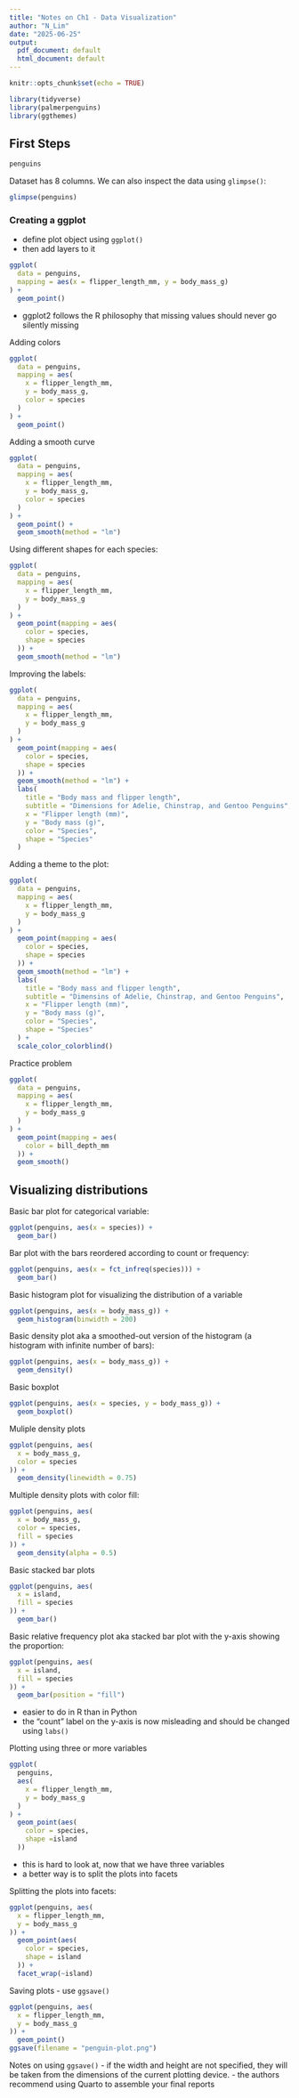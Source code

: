 ```yaml
---
title: "Notes on Ch1 - Data Visualization"
author: "N_Lim"
date: "2025-06-25"
output:
  pdf_document: default
  html_document: default
---
```


```r
knitr::opts_chunk$set(echo = TRUE)
```

```r
library(tidyverse)
library(palmerpenguins)
library(ggthemes)
```

## First Steps

```r
penguins
```

Dataset has 8 columns. We can also inspect the data using `glimpse()`:
```r
glimpse(penguins)
```

### Creating a ggplot
- define plot object using `ggplot()`
- then add layers to it

```r
ggplot(
  data = penguins,
  mapping = aes(x = flipper_length_mm, y = body_mass_g)
) +
  geom_point()
```

- ggplot2 follows the R philosophy that missing values should never go silently missing 


Adding colors
```r
ggplot(
  data = penguins,
  mapping = aes(
    x = flipper_length_mm,
    y = body_mass_g,
    color = species
  )
) +
  geom_point()
```

Adding a smooth curve
```r
ggplot(
  data = penguins,
  mapping = aes(
    x = flipper_length_mm,
    y = body_mass_g,
    color = species
  ) 
) +
  geom_point() +
  geom_smooth(method = "lm")
```


Using different shapes for each species:
```r
ggplot(
  data = penguins,
  mapping = aes(
    x = flipper_length_mm,
    y = body_mass_g
  )
) +
  geom_point(mapping = aes(
    color = species,
    shape = species
  )) +
  geom_smooth(method = "lm")
```

Improving the labels:
```r
ggplot(
  data = penguins,
  mapping = aes(
    x = flipper_length_mm,
    y = body_mass_g
  )
) +
  geom_point(mapping = aes(
    color = species,
    shape = species
  )) +
  geom_smooth(method = "lm") +
  labs(
    title = "Body mass and flipper length",
    subtitle = "Dimensions for Adelie, Chinstrap, and Gentoo Penguins",
    x = "Flipper length (mm)",
    y = "Body mass (g)",
    color = "Species",
    shape = "Species"
  )
```


Adding a theme to the plot:
```r
ggplot(
  data = penguins,
  mapping = aes(
    x = flipper_length_mm,
    y = body_mass_g
  )
) +
  geom_point(mapping = aes(
    color = species,
    shape = species
  )) +
  geom_smooth(method = "lm") +
  labs(
    title = "Body mass and flipper length",
    subtitle = "Dimensins of Adelie, Chinstrap, and Gentoo Penguins",
    x = "Flipper length (mm)",
    y = "Body mass (g)",
    color = "Species",
    shape = "Species"
  ) +
  scale_color_colorblind()
```

Practice problem
```r
ggplot(
  data = penguins,
  mapping = aes(
    x = flipper_length_mm,
    y = body_mass_g
  )
) +
  geom_point(mapping = aes(
    color = bill_depth_mm
  )) +
  geom_smooth()
```

## Visualizing distributions

Basic bar plot for categorical variable:
```r
ggplot(penguins, aes(x = species)) +
  geom_bar()
```

Bar plot with the bars reordered according to count or frequency:
```r
ggplot(penguins, aes(x = fct_infreq(species))) +
  geom_bar()
```

Basic histogram plot for visualizing the distribution of a variable
```r
ggplot(penguins, aes(x = body_mass_g)) +
  geom_histogram(binwidth = 200)
```

Basic density plot aka a smoothed-out version of the histogram (a histogram with infinite number of bars):
```r
ggplot(penguins, aes(x = body_mass_g)) +
  geom_density()
```

Basic boxplot
```r
ggplot(penguins, aes(x = species, y = body_mass_g)) +
  geom_boxplot()
```

Muliple density plots
```r
ggplot(penguins, aes(
  x = body_mass_g,
  color = species
)) +
  geom_density(linewidth = 0.75)
```

Multiple density plots with color fill:
```r
ggplot(penguins, aes(
  x = body_mass_g,
  color = species,
  fill = species
)) +
  geom_density(alpha = 0.5)
```

Basic stacked bar plots
```r
ggplot(penguins, aes(
  x = island,
  fill = species
)) +
  geom_bar()
```

Basic relative frequency plot aka stacked bar plot with the y-axis showing the proportion:
```r
ggplot(penguins, aes(
  x = island,
  fill = species
)) +
  geom_bar(position = "fill")
```

- easier to do in R than in Python
- the "count" label on the y-axis is now misleading and should be changed using `labs()`


Plotting using three or more variables
```r
ggplot(
  penguins,
  aes(
    x = flipper_length_mm,
    y = body_mass_g
  )
) +
  geom_point(aes(
    color = species,
    shape =island
  ))
```

- this is hard to look at, now that we have three variables
- a better way is to split the plots into facets

Splitting the plots into facets:
```r
ggplot(penguins, aes(
  x = flipper_length_mm,
  y = body_mass_g
)) +
  geom_point(aes(
    color = species,
    shape = island
  )) +
  facet_wrap(~island)
```

Saving plots
- use `ggsave()` 
```r
ggplot(penguins, aes(
  x = flipper_length_mm,
  y = body_mass_g
)) +
  geom_point()
ggsave(filename = "penguin-plot.png")
```

Notes on using `ggsave()`
- if the width and height are not specified, they will be taken from the dimensions of the current plotting device.
- the authors recommend using Quarto to assemble your final reports














